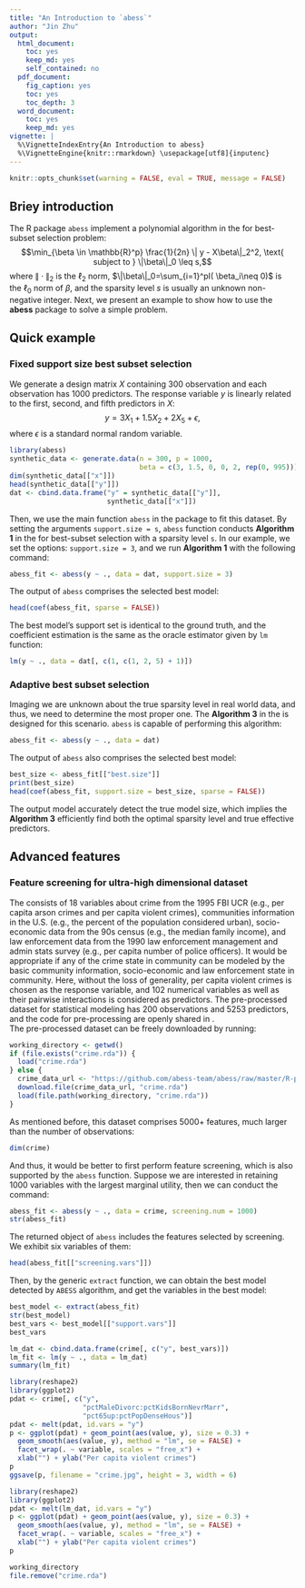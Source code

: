 ```yaml
---
title: "An Introduction to `abess`"
author: "Jin Zhu"
output:
  html_document: 
    toc: yes
    keep_md: yes
    self_contained: no
  pdf_document:
    fig_caption: yes
    toc: yes
    toc_depth: 3
  word_document: 
    toc: yes
    keep_md: yes
vignette: |
  %\VignetteIndexEntry{An Introduction to abess} 
  %\VignetteEngine{knitr::rmarkdown} \usepackage[utf8]{inputenc}
---
```


```r
knitr::opts_chunk$set(warning = FALSE, eval = TRUE, message = FALSE)
```


## Briey introduction       
The R package `abess` implement a polynomial algorithm in the  [\color{blue}{paper}](https://www.pnas.org/content/117/52/33117) for best-subset selection problem:
$$\min_{\beta \in \mathbb{R}^p} \frac{1}{2n} \| y - X\beta\|_2^2, \text{ subject to } \|\beta\|_0 \leq s,$$
where $\| \cdot \|_2$ is the $\ell_2$ norm, $\|\beta\|_0=\sum_{i=1}^pI( \beta_i\neq 0)$ is the $\ell_0$ norm of $\beta$, and the sparsity level $s$ is usually an unknown non-negative integer.
Next, we present an example to show how to use the **abess** package to solve a simple problem. 

## Quick example        
### Fixed support size best subset selection        
We generate a design matrix $X$ containing 300 observation and each observation has 1000 predictors. The response variable $y$ is linearly related to the first, second, and fifth predictors in $X$: 
$$y = 3X_1 + 1.5X_2 + 2X_5 + \epsilon,$$
where $\epsilon$ is a standard normal random variable. 
```r
library(abess)
synthetic_data <- generate.data(n = 300, p = 1000, 
                                beta = c(3, 1.5, 0, 0, 2, rep(0, 995)))
dim(synthetic_data[["x"]])
head(synthetic_data[["y"]])
dat <- cbind.data.frame("y" = synthetic_data[["y"]], 
                        synthetic_data[["x"]])
```

Then, we use the main function `abess` in the package to fit this dataset. 
By setting the arguments `support.size = s`, `abess` function conducts **Algorithm 1** in the [\color{blue}{paper}](https://www.pnas.org/content/117/52/33117) for best-subset selection with a sparsity level `s`. In our example, we set the options: `support.size = 3`, and we run **Algorithm 1** with the following command: 
```r
abess_fit <- abess(y ~ ., data = dat, support.size = 3)
```
    
The output of `abess` comprises the selected best model: 
```r
head(coef(abess_fit, sparse = FALSE))
```
The best model's support set is identical to the ground truth, and the coefficient estimation is the same as the oracle estimator given by `lm` function:
```r
lm(y ~ ., data = dat[, c(1, c(1, 2, 5) + 1)])
```

<!-- Users could `print`, `summary` or `predict` this bestmodel object just like working with classical regression modeling. This would be helpful for data scientists who are familiar with `lm` functions in R. -->

### Adaptive best subset selection        
Imaging we are unknown about the true sparsity level in real world data, and thus, we need to determine the most proper one. The **Algorithm 3** in the [\color{blue}{paper}](https://www.pnas.org/content/117/52/33117) is designed for this scenario. `abess` is capable of performing this algorithm: 
```r
abess_fit <- abess(y ~ ., data = dat)
```

The output of `abess` also comprises the selected best model: 
```r
best_size <- abess_fit[["best.size"]]
print(best_size)
head(coef(abess_fit, support.size = best_size, sparse = FALSE))
```
The output model accurately detect the true model size, which implies the **Algorithm 3** efficiently find both the optimal sparsity level and true effective predictors.

## Advanced features        
### Feature screening for ultra-high dimensional dataset       
The [\color{blue}{
communities-and-crime dataset}](https://archive.ics.uci.edu/ml/datasets/communities+and+crime) consists of 18 variables about crime from the 1995 FBI UCR (e.g., per capita arson crimes and per capita violent crimes), communities information in the U.S. (e.g., the percent of the population considered urban), socio-economic data from the 90s census (e.g., the median family income), and law enforcement data from the 1990 law enforcement management and admin stats survey (e.g., per capita number of police officers). It would be appropriate if any of the crime state in community can be modeled by the basic community information, socio-economic and law enforcement state in community. 
Here, without the loss of generality, per capita violent crimes is chosen as the response variable, and 102 numerical variables as well as their pairwise interactions is considered as predictors.
<!-- Note that, the numerical variables with at least 50\% percentages missing observations are excluded,  -->
<!-- and 200 observations without missing records are randomly picked out from the pool.  -->
The pre-processed dataset for statistical modeling has 200 observations and 5253 predictors, and the code for pre-processing are openly shared in [\color{blue}{https://github.com/abess-team/abess/blob/master/R-package/data-raw/DATASET_VIGNETTES.R}](https://github.com/abess-team/abess/blob/master/R-package/data-raw/DATASET_VIGNETTES.R).   
The pre-processed dataset can be freely downloaded by running:
```r
working_directory <- getwd()
if (file.exists("crime.rda")) {
  load("crime.rda")
} else {
  crime_data_url <- "https://github.com/abess-team/abess/raw/master/R-package/data-raw/crime.rda"
  download.file(crime_data_url, "crime.rda")
  load(file.path(working_directory, "crime.rda"))
}
```
As mentioned before, this dataset comprises 5000+ features, much larger than the number of observations:
```r
dim(crime)
```
And thus, it would be better to first perform feature screening, 
which is also supported by the `abess` function. 
Suppose we are interested in retaining 1000 variables with the largest marginal utility, then we can conduct the command:       

```r
abess_fit <- abess(y ~ ., data = crime, screening.num = 1000)
str(abess_fit)
```
The returned object of `abess` includes the features selected by screening. We exhibit six variables of them:
```r
head(abess_fit[["screening.vars"]])
```
Then, by the generic `extract` function, we can obtain the best model detected by `ABESS` algorithm, and get the variables in the best model: 
```r
best_model <- extract(abess_fit)
str(best_model)
best_vars <- best_model[["support.vars"]]
best_vars
```
<!-- From the linear model based on the selected features, we see that the two predictors,  -->
<!-- 'pctMaleDivorc:pctKidsBornNevrMarr'  -->
<!-- (i.e., the linear interaction between the percentage of divorced males and the percentage of kids born to never married)  -->
<!-- and 'pct65up:pctPopDenseHous'  -->
<!-- (i.e., the linear interaction between the percentage of population that is 65 at least in age and the percent of persons in dense housing that have more than 1 person per room), have the most significant impact on the response:  -->
```r
lm_dat <- cbind.data.frame(crime[, c("y", best_vars)])
lm_fit <- lm(y ~ ., data = lm_dat)
summary(lm_fit)
```
<!-- We visualize the relationship between the response and the  -->
<!-- two most significant -->
<!-- selected predictors: -->
<!-- ![](./crime.jpg) -->
```r
library(reshape2)
library(ggplot2)
pdat <- crime[, c("y", 
                  "pctMaleDivorc:pctKidsBornNevrMarr",
                  "pct65up:pctPopDenseHous")]
pdat <- melt(pdat, id.vars = "y")
p <- ggplot(pdat) + geom_point(aes(value, y), size = 0.3) + 
  geom_smooth(aes(value, y), method = "lm", se = FALSE) +
  facet_wrap(. ~ variable, scales = "free_x") + 
  xlab("") + ylab("Per capita violent crimes") 
p
ggsave(p, filename = "crime.jpg", height = 3, width = 6)
```

```r
library(reshape2)
library(ggplot2)
pdat <- melt(lm_dat, id.vars = "y")
p <- ggplot(pdat) + geom_point(aes(value, y), size = 0.3) + 
  geom_smooth(aes(value, y), method = "lm", se = FALSE) +
  facet_wrap(. ~ variable, scales = "free_x") + 
  xlab("") + ylab("Per capita violent crimes") 
p
```


```r
working_directory
file.remove("crime.rda")
```

